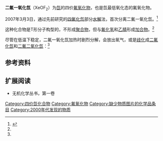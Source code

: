 {{chembox
| Watchedfields =
| verifiedrevid =
| NameEn = Xenon oxydifluoride
| ImageFile = Xenon oxydifluoride.png
| ImageName =
| IUPACName = difluoro(oxo)xenon
| OtherNames =
|Section1={{Chembox Identifiers
| CASNo = 13780-64-8
| CASNo_Ref = {{cascite|correct|CAS}}
| PubChem = 60211072
| StdInChI=1S/F2OXe/c1-4(2)3
| StdInChIKey = AJCPXXGFGZRPPK-UHFFFAOYSA-N
| SMILES = O=[Xe](F)F
  }}
|Section2={{Chembox Properties
| Xe=1 | O=1 | F=2
| Appearance =
| Density =
| Solubility =
| MeltingPtC =
| MeltingPt_ref =
| VaporPressure =
| pKa =
| Viscosity =
  }}
|Section3={{Chembox Structure
| MolShape = {{le|T形分子构型|T-shaped molecular geometry}}
| CrystalStruct =
| Dipole =
  }}
|Section8={{Chembox Related
| OtherCpds = [[四氟一氧化氙|四氟一氧化氙]]<br/>[[二氟二氧化氙|二氟二氧化氙]]
| OtherCations =
| OtherAnions =
  }}
}}
'''二氟一氧化氙'''（XeOF<sub>2</sub>）为[[氙|氙]]的四价[[氟氧化物|氟氧化物]]，也是氙最低氧化态的氟氧化物。

2007年3月3日，通过先前研究的[[四氟化氙|四氟化氙]]部分[[水解|水解]]法，首次分离二氟一氧化氙。<ref name=Brock2007>{{Cite journal|title=XeOF<sub>2</sub>, F<sub>2</sub>OXeN≡CCH<sub>3</sub>, and XeOF<sub>2</sub>·''n''HF: Rare Examples of Xe(IV) Oxide Fluorides|year=2007|doi=10.1021/ja0673480|url=https://pubs.acs.org/doi/10.1021/ja0673480|last1=Brock|first1=David S.|last2=Bilir|first2=Vural|last3=Mercier|first3=Hélène P. A.|last4=Schrobilgen|first4=Gary J.|journal=Journal of the American Chemical Society|volume=129|issue=12|pages=3598–3611|pmid=17335282|access-date=2021-11-12|archive-date=2021-11-12|archive-url=https://web.archive.org/web/20211112104113/https://pubs.acs.org/doi/10.1021/ja0673480}}</ref>

:{{chem2|XeF4 + H2O -> XeOF2 + 2 HF}}

这种化合物是T形分子构型的，不形成[[聚合物|聚合物]]，但与[[氟化氢|氟化氢]]和[[乙腈|乙腈]]形成[[加合物|加合物]]。<ref name=Brock2007/>

尽管在低温下稳定，二氟一氧化氙加热时剧烈分解，会放出氧气，或是[[歧化|歧化]]成[[二氟化氙|二氟化氙]]和[[二氟二氧化氙|二氟二氧化氙]]：<ref name=Brock2007/>

:{{chem2|2 XeOF2 -> 2 XeF2 + O2}}
:{{chem2|2 XeOF2 -> XeF2 + XeO2F2}}

==参考资料==
{{reflist}}

==扩展阅读==
*无机化学丛书，第一卷

{{氙化合物}}

[[Category:四价氙化合物|Category:四价氙化合物]]
[[Category:氟氧化物|Category:氟氧化物]]
[[Category:缺少物质图片的化学品条目|Category:缺少物质图片的化学品条目]]
[[Category:2000年代发现的物质|Category:2000年代发现的物质]]